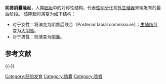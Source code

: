 {{Unreferenced|time=2020-10-22T00:59:02+00:00}}
{{Infobox embryology
| Name          = 阴唇阴囊隆起 
| Latin         = tuberculum labioscrotale
| Image         = Development of external sexual organs in the male and female Gray1119.png
| Caption       = 人类外生殖器官发育过程 
| Image2        =
| Caption2      =
| System        = [[生殖系统|生殖系统]]
| CarnegieStage =
| Precursor     = [[生殖结节|生殖结节]]
| GivesRiseTo   = [[大阴唇|大阴唇]], [[阴囊|阴囊]]
<!--
| GraySubject   = 252 
| GrayPage      = 1214 
| Code          = [[Terminologia_Embryologica|TE]] E5.7.4.0.1.0.4
-->
}}
'''阴唇阴囊隆起'''，人类[[胚胎|胚胎]]中的对称性结构，代表[[性别分化|性别分化]]前[[外生殖器|外生殖器]]末端发育的最后阶段。
该隆起将演变为如下结构：
* 对于女性：将演变为阴唇后联合（Posterior labial commissure）；[[生殖结节|生殖结节]]变为[[大阴唇|大阴唇]]。
* 对于男性：则演变为[[阴囊|阴囊]]。

==参考文献==
{{reflist}}

{{-}}
{{泌尿和生殖系统发育}}

[[Category:胚胎发育|Category:胚胎发育]]
[[Category:陰囊|Category:陰囊]]
[[Category:陰唇|Category:陰唇]]